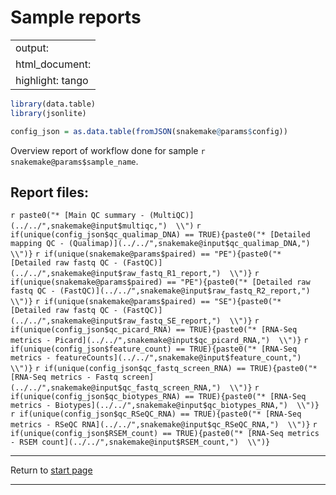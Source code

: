# Sample reports

---
output:
  html_document:
   highlight: tango
---

```r
library(data.table)
library(jsonlite)

```



```r
config_json = as.data.table(fromJSON(snakemake@params$config))

```
Overview report of workflow done for sample `r snakemake@params$sample_name `.




## Report files:
`r paste0("* [Main QC summary - (MultiQC)](../../",snakemake@input$multiqc,")  \\")`
`r if(unique(config_json$qc_qualimap_DNA) == TRUE){paste0("* [Detailed mapping QC - (Qualimap)](../../",snakemake@input$qc_qualimap_DNA,")  \\")} `
`r if(unique(snakemake@params$paired) == "PE"){paste0("* [Detailed raw fastq QC - (FastQC)](../../",snakemake@input$raw_fastq_R1_report,")  \\")} `
`r if(unique(snakemake@params$paired) == "PE"){paste0("* [Detailed raw fastq QC - (FastQC)](../../",snakemake@input$raw_fastq_R2_report,")  \\")} `
`r if(unique(snakemake@params$paired) == "SE"){paste0("* [Detailed raw fastq QC - (FastQC)](../../",snakemake@input$raw_fastq_SE_report,")  \\")} `
`r if(unique(config_json$qc_picard_RNA) == TRUE){paste0("* [RNA-Seq metrics - Picard](../../",snakemake@input$qc_picard_RNA,")  \\")} `
`r if(unique(config_json$feature_count) == TRUE){paste0("* [RNA-Seq metrics - featureCounts](../../",snakemake@input$feature_count,")  \\")} `
`r if(unique(config_json$qc_fastq_screen_RNA) == TRUE){paste0("* [RNA-Seq metrics - Fastq screen](../../",snakemake@input$qc_fastq_screen_RNA,")  \\")} `
`r if(unique(config_json$qc_biotypes_RNA) == TRUE){paste0("* [RNA-Seq metrics - Biotypes](../../",snakemake@input$qc_biotypes_RNA,")  \\")} `
`r if(unique(config_json$qc_RSeQC_RNA) == TRUE){paste0("* [RNA-Seq metrics - RSeQC RNA](../../",snakemake@input$qc_RSeQC_RNA,")  \\")} `
`r if(unique(config_json$RSEM_count) == TRUE){paste0("* [RNA-Seq metrics - RSEM count](../../",snakemake@input$RSEM_count,")  \\")} `

----------------------------------------------------------

Return to [start page](../final_alignment_report.html)

----------------------------------------------------------